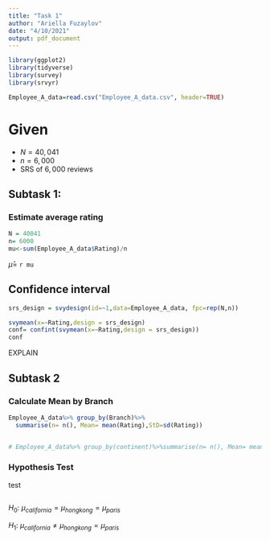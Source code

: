 ```yaml
---
title: "Task 1"
author: "Ariella Fuzaylov"
date: "4/10/2021"
output: pdf_document
---
```


```r
library(ggplot2)
library(tidyverse)
library(survey)
library(srvyr)
```



```r
Employee_A_data=read.csv("Employee_A_data.csv", header=TRUE)
```

# Given

- $N = 40,041$
- $n = 6,000$
- SRS of $6,000$ reviews

## Subtask 1:

### Estimate average rating
```r
N = 40041
n= 6000
mu<-sum(Employee_A_data$Rating)/n

```
$\hat{\mu}=$ `r mu`

## Confidence interval
```r
srs_design = svydesign(id=~1,data=Employee_A_data, fpc=rep(N,n))

svymean(x=~Rating,design = srs_design)
conf= confint(svymean(x=~Rating,design = srs_design))
conf
```

EXPLAIN

## Subtask 2

### Calculate Mean by Branch

```r
Employee_A_data%>% group_by(Branch)%>%
  summarise(n= n(), Mean= mean(Rating),StD=sd(Rating))


# Employee_A_data%>% group_by(continent)%>%summarise(n= n(), Mean= mean(Rating),StD=sd(Rating))

```

### Hypothesis Test
 test

```r



```

$H_0 :$ ${\mu}_{california}={\mu}_{hongkong}={\mu}_{paris}$

$H_1 :$ ${\mu}_{california}\neq{\mu}_{hongkong}={\mu}_{paris}$